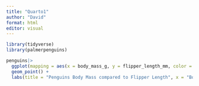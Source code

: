 ```yaml
---
title: "Quarto1"
author: "David"
format: html
editor: visual
---
```


```r

library(tidyverse)
library(palmerpenguins)
```

```r
penguins|>
  ggplot(mapping = aes(x = body_mass_g, y = flipper_length_mm, color = species)) + 
  geom_point() + 
  labs(title = "Penguins Body Mass compared to Flipper Length", x = "Body Mass", y = "Flipper Length")
```
